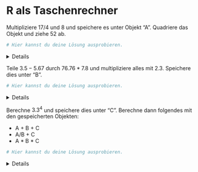 
# R als Taschenrechner 


Multipliziere $17/4$ und $8$ und speichere es unter Objekt "A". Quadriere das Objekt und ziehe $52$ ab. 


```r
# Hier kannst du deine Lösung ausprobieren.


```

<!-- loesung: start-->
<details>
```r
A <- (17/4) * 8
A^2 - 52
```
</details>
<!-- loesung: ende-->


Teile $3.5 - 5.67$ durch $76.76 * 7.8$ und multipliziere alles mit $2.3$. Speichere dies unter "B". 

```r
# Hier kannst du deine Lösung ausprobieren.


```

<!-- loesung: start-->
<details>
```r
B <- ((3.5 - 5.67) / (76.76 * 7.8)) * 2.3
```
</details>
<!-- loesung: ende-->


Berechne $3.3^4$ und speichere dies unter "C". Berechne dann folgendes mit den gespeicherten Objekten: 

* A + B + C 
* A/B + C
* A * B * C

```r
# Hier kannst du deine Lösung ausprobieren.


```

<!-- loesung: start-->
<details>
```r

C <- 3.3 ^ 4

A + B + C 
A/B + C
A * B * C
  
```
</details>
<!-- loesung: ende-->

